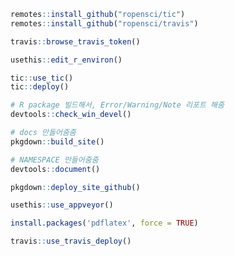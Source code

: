 ``` r
remotes::install_github("ropensci/tic")
remotes::install_github("ropensci/travis")
```

``` r
travis::browse_travis_token()
```

``` r
usethis::edit_r_environ()
```
``` r
tic::use_tic()
tic::deploy()
```

``` r
# R package 빌드해서, Error/Warning/Note 리포트 해줌
devtools::check_win_devel()
```

``` r
# docs 만들어줌줌
pkgdown::build_site()
```

``` r
# NAMESPACE 만들어줌줌
devtools::document()
```

``` r
pkgdown::deploy_site_github()
```

``` r
usethis::use_appveyor()
```

``` r
install.packages('pdflatex', force = TRUE)
```


``` r
travis::use_travis_deploy()
```

``` r

```

``` r

```

``` r

```

``` r

```

``` r

```

``` r

```